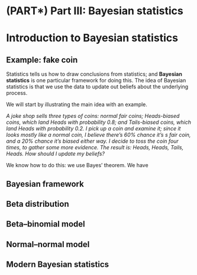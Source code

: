 # (PART\*) Part III: Bayesian statistics  {-}

# Introduction to Bayesian statistics  {#S10-bayesian}

## Example: fake coin  {#fake-coin}

Statistics tells us how to draw conclusions from statistics; and **Bayesian statistics** is one particular framework for doing this. The idea of Bayesian statistics is that we use the data to update out beliefs about the underlying process.

We will start by illustrating the main idea with an example.

*A joke shop sells three types of coins: normal fair coins; Heads-biased coins, which land Heads with probability 0.8; and Tails-biased coins, which land Heads with probability 0.2. I pick up a coin and examine it; since it looks mostly like a normal coin, I believe there's 60% chance it's s fair coin, and a 20% chance it's biased either way. I decide to toss the coin four times, to gather some more evidence. The result is: Heads, Heads, Tails, Heads. How should I update my beliefs?*

We know how to do this: we use Bayes' theorem. We have
\begin{align*}
\mathbb P(\text{fair} \mid \text{HHTH}) &= \frac{\mathbb P(\text{fair})\, \mathbb P(\text{HHTH}\mid \text{fair})}{\mathbb P(\text{HHTH})} = \frac{0.6 \times 0.5^4}{\mathbb P(\text{HHTH})} = \frac{0.0375}{\mathbb P(\text{HHTH})} \\
\mathbb P(\text{fair} \mid \text{HHTH}) &= \frac{\mathbb P(\text{fair})\, \mathbb P(\text{HHTH}\mid \text{fair})}{\mathbb P(\text{HHTH})} = \frac{0.6 \times 0.5^4}{\mathbb P(\text{HHTH})} = \frac{0.0375}{\mathbb P(\text{HHTH})} \\
\mathbb P(\text{fair} \mid \text{HHTH}) &= \frac{\mathbb P(\text{fair})\, \mathbb P(\text{HHTH}\mid \text{fair})}{\mathbb P(\text{HHTH})} = \frac{0.6 \times 0.5^4}{\mathbb P(\text{HHTH})} = \frac{0.0375}{\mathbb P(\text{HHTH})} .
\end{align*}

## Bayesian framework  {#bayesian-framework}

## Beta distribution  {#beta}

## Beta--binomial model  {#beta-binomial}

## Normal--normal model  {#normal-normal}

## Modern Bayesian statistics  {#modern-bayes}



